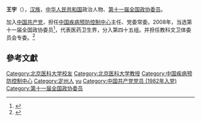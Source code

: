 {{otheruse|王宇}}
'''王宇'''（{{bd|1957年||}}），[[汉族|汉族]]，[[中华人民共和国|中华人民共和国]]政治人物、[[第十一届全国政协委员|第十一届全国政协委员]]。

加入[[中国共产党|中国共产党]]，担任[[中国疾病预防控制中心|中国疾病预防控制中心]]主任、党委常委。2008年，当选第十一届全国政协委员<ref>{{cite news|title=第十一届全国政协委员名单|url=http://www.indaa.com.cn/zt/2009qglh/zxzs/200903/t20090303_127573.html|accessdate=2013-04-09|newspaper=新华社北京1月25日电 中国人民政治协商会议第十一届全国委员会委员名单(共2237人，2008年1月25日政协第十届全国委员会常务委员会第二十次会议通过)|date=2008年1月25日|deadurl=yes|archiveurl=https://web.archive.org/web/20130928014403/http://www.indaa.com.cn/zt/2009qglh/zxzs/200903/t20090303_127573.html|archivedate=2013年9月28日}}</ref>，代表医药卫生界，分入第四十五组。并担任教科文卫体委员会专委。<ref>{{cite news|title=全国政协信息-王宇|url=http://www.cppcc.gov.cn/CMS/wylibary/showJcwyxtInfoWylibary.action?tabJcwyxt.guid=11W0015320&wytype=wjwy|accessdate=2013-04-09|newspaper=全国政协委员会}}</ref>

==參考文獻==
{{reflist}}

{{normdaten}}
{{DEFAULTSORT:wang yu}}
[[Category:北京医科大学校友|Category:北京医科大学校友]]
[[Category:北京医科大学教授|Category:北京医科大学教授]]
[[Category:中国疾病预防控制中心|Category:中国疾病预防控制中心]]
[[Category:定州人|Category:定州人]]
[[Category:王姓|yu]]
[[Category:中国共产党党员_(1982年入党)|Category:中国共产党党员 (1982年入党)]]
[[Category:第十一届全国政协委员|Category:第十一届全国政协委员]]
{{中国人物小作品}}